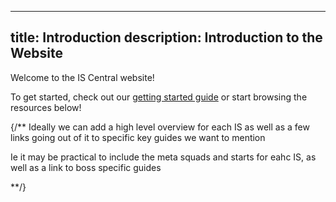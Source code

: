 

---
title: Introduction
description: Introduction to the Website
---


Welcome to the IS Central website!


To get started, check out our [getting started guide](/getting-started/) or start browsing the resources below!


{/**
Ideally we can add a high level overview for each IS as well as a few links going out of it to specific key guides we want to mention

Ie it may be practical to include the meta squads and starts for eahc IS, as well as a link to boss specific guides

**/}


